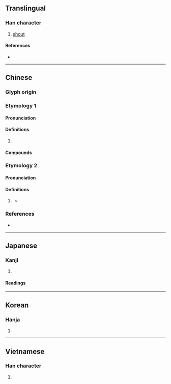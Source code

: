 {{character info}}
==Translingual==

===Han character===
{{Han char|rn=30|rad=口|as=06|sn=9|four=64090|canj=ROD|ids=⿰口休}}

# [[shout]]

====References====
* {{Han ref|kx=0188.010|dkj=03570|dj=0407.020|hdz=10617.070|uh=54BB|ud=21691|bh=ABA6|bd=43942}}

----

==Chinese==

===Glyph origin===
{{Han etym}}

===Etymology 1===
{{zh-forms}}

====Pronunciation====
{{zh-pron
|m=xiū
|m-s=
|c=heoi2,jau1
|c-t=
|g=
|h=pfs=hiu
|j=
|mb=
|md=
|mn=hiu
|mn-t=
|w=
|x=
|mc=y
|oc=y
|cat=
}}
{{zh-attn-split}}

====Definitions====
{{zh-hanzi}}

# {{rfdef|zh}}

====Compounds====
{{zh-der|呼咻|嘿咻|噢咻}}

===Etymology 2===
{{zh-forms}}

====Pronunciation====
{{zh-pron
|c=hiu1
|cat=part
}}

====Definitions====
{{zh-hanzi}}

# {{lb|zh|Cantonese|archaic}} {{zh-alt-form|嘵|tr=-|''perfective aspect particle''}}
#* {{zh-x|昨日、落 咻{hiu1}、一 日 雨|It rain'''ed''' all day yesterday.|C|ref='''1888''', T. L. Stedman and K. P. Lee, ''A Chinese and English Phrase Book in the Canton Dialect''}}

===References===
* {{R:yue:mfccd}}

----

==Japanese==

===Kanji===
{{ja-kanji|grade=|rs=口06}}

# {{rfdef|ja|sort=口06}}

====Readings====
{{ja-readings|on=[[く]] (ku), [[きょう]] (kyō), [[こう]] (kō)|kun=}}

----

==Korean==

===Hanja===
{{ko-hanja|hangeul=휴|rv=hyu|mr=hyu}}

# {{rfdef|ko|sort=口06}}

----

==Vietnamese==

===Han character===
{{vi-readings|reading=hưu, hiu|rs=口06}}

# {{rfdef|vi}}